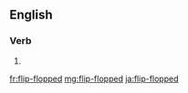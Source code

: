 {{also|flipflopped}}
==English==

===Verb===
{{head|en|verb form}}

# {{en-past of|flip-flop}}

[[fr:flip-flopped]]
[[mg:flip-flopped]]
[[ja:flip-flopped]]